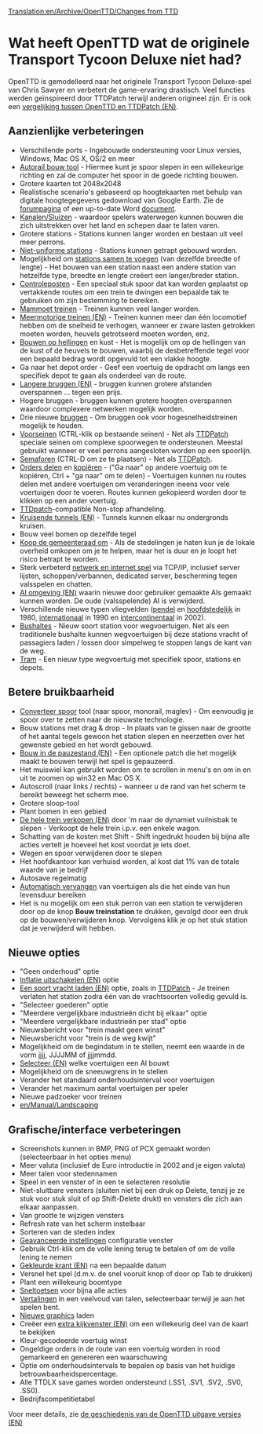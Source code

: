 [[Translation:en/Archive/OpenTTD/Changes from TTD]]

=Wat heeft OpenTTD wat de originele Transport Tycoon Deluxe niet had?=

OpenTTD is gemodelleerd naar het originele Transport Tycoon Deluxe-spel van Chris Sawyer en verbetert de game-ervaring drastisch. Veel functies werden geïnspireerd door TTDPatch terwijl anderen origineel zijn. Er is ook een [[en/Archive/OpenTTD/Comparison of OpenTTD and TTDPatch features|vergelijking tussen OpenTTD en TTDPatch (EN)]].

==Aanzienlijke verbeteringen==

* Verschillende ports - Ingebouwde ondersteuning voor Linux versies, Windows, Mac OS X, OS/2 en meer
* [[nl/Archive/Manual/Autorail|Autorail bouw tool]] - Hiermee kunt je spoor slepen in een willekeurige richting en zal de computer het spoor in de goede richting bouwen.
* Grotere kaarten tot 2048x2048 
* Realistische scenario's gebaseerd op hoogtekaarten met behulp van digitale hoogtegegevens gedownload van Google Earth. Zie de [http://www.tt-forums.net/viewtopic.php?f=29&t=27052 forumpagina] of een up-to-date Word [http://www.tt-forums.net/download/file.php?id=92633 document].
* [[nl/Havens|Kanalen/Sluizen]] - waardoor spelers waterwegen kunnen bouwen die zich uitstrekken over het land en schepen daar te laten varen.
* Grotere stations - Stations kunnen langer worden en bestaan uit veel meer perrons. 
* [[nl/Archive/Manual/Settings/Niet-uniforme stations|Niet-uniforme stations]] - Stations kunnen getrapt gebouwd worden.
* Mogelijkheid om [[nl/Archive/Manual/Settings/Samenvoegen treinstations|stations samen te voegen]] (van dezelfde breedte of lengte) - Het bouwen van een station naast een andere station van hetzelfde type, breedte en lengte creëert een langer/breder station.
* [[nl/Manual/Controleposten|Controleposten]] - Een speciaal stuk spoor dat kan worden geplaatst op vertakkende routes om een trein te dwingen een bepaalde tak te gebruiken om zijn bestemming te bereiken.
* [[nl/Archive/Manual/Settings/Mammoettreinen|Mammoet treinen]] - Treinen kunnen veel langer worden.
* [[en/Archive/Manual/Multiheaded trains|Meermotorige treinen (EN)]] - Treinen kunnen meer dan één locomotief hebben om de snelheid te verhogen, wanneer er zware lasten getrokken moeten worden, heuvels getrotseerd moeten worden, enz.
* [[nl/Archive/Manual/Settings/Bouwen op hellingen|Bouwen op hellingen]] en kust - Het is mogelijk om op de hellingen van de kust of de heuvels te bouwen, waarbij de desbetreffende tegel voor een bepaald bedrag wordt opgevuld tot een vlakke hoogte.
* Ga naar het depot order - Geef een voertuig de opdracht om langs een specifiek depot te gaan als onderdeel van de route.
* [[en/Archive/Manual/Settings/Longer bridges|Langere bruggen (EN)]] - bruggen kunnen grotere afstanden overspannen ... tegen een prijs.
* Hogere bruggen - bruggen kunnen grotere hoogten overspannen waardoor complexere netwerken mogelijk worden.
* Drie nieuwe [[nl/Manual/Bruggen|bruggen]] - Om bruggen ook voor hogesnelheidstreinen mogelijk te houden.
* [[nl/Manual/Seinen#voorseinen|Voorseinen]] (CTRL-klik op bestaande seinen) - Net als [http://www.ttdpatch.net/ TTDPatch] speciale seinen om complexe spoorwegen te ondersteunen. Meestal gebruikt wanneer er veel perrons aangesloten worden op een spoorlijn.
* [[nl/Manual/Seinen#semaforen|Semaforen]] (CTRL-D om ze te plaatsen) - Net als [http://www.ttdpatch.net/ TTDPatch].
* [[nl/Manual/Orders#gedeelde-orders|Orders delen]] en [[nl/Manual/Orders#orders-kopieren|kopiëren]] - ("Ga naar" op andere voertuig om te kopiëren, Ctrl + "ga naar" om te delen) - Voertuigen kunnen nu routes delen met andere voertuigen om veranderingen ineens voor vele voertuigen door te voeren. Routes kunnen gekopieerd worden door te klikken op een ander voertuig.
* [http://www.ttdpatch.net/ TTDpatch]-compatible Non-stop afhandeling.
* [[en/Archive/Manual/Crossing tunnels|Kruisende tunnels (EN)]] - Tunnels kunnen elkaar nu ondergronds kruisen.
* Bouw veel bomen op dezelfde tegel
* [[nl/Archive/Manual/Settings/Omkopen gemeenteraad|Koop de gemeenteraad om]] - Als de stedelingen je haten kun je de lokale overheid omkopen om je te helpen, maar het is duur en je loopt het risico betrapt te worden.
* Sterk verbeterd [[nl/Manual/Multiplayer|netwerk en internet spel]] via TCP/IP, inclusief server lijsten, schoppen/verbannen, dedicated server, bescherming tegen valsspelen en chatten.
* [[en/Development/Script/Main Page|AI omgeving (EN)]] waarin nieuwe door gebruiker gemaakte AIs gemaakt kunnen worden. De oude (valsspelende) AI is verwijderd.
* Verschillende nieuwe typen vliegvelden ([[nl/Manual/Vliegveld#pendel|pendel]] en [[nl/Manual/Vliegveld#hoofdstedelijk|hoofdstedelijk]] in 1980, [[nl/Manual/Vliegveld#internationaal|internationaal]] in 1990 en [[nl/Manual/Vliegveld#intercontinentaal|intercontinentaal]] in 2002).
* [[nl/Manual/Doorrijwegstations|Bushaltes]] - Nieuw soort station voor wegvoertuigen. Net als een traditionele bushalte kunnen wegvoertuigen bij deze stations vracht of passagiers laden / lossen door simpelweg te stoppen langs de kant van de weg. 
* [[nl/Manual/Tramwegen|Tram]] - Een nieuw type wegvoertuig met specifiek spoor, stations en depots.

==Betere bruikbaarheid==

* [[nl/Manual/Verander spoortype|Converteer spoor]] tool (naar spoor, monorail, maglev) - Om eenvoudig je spoor over te zetten naar de nieuwste technologie.
* Bouw stations met drag & drop - In plaats van te gissen naar de grootte of het aantal tegels gewoon het station slepen en neerzetten over het gewenste gebied en het wordt gebouwd. 
* [[en/Archive/Manual/Settings/Build in pause|Bouw in de pauzestand (EN)]] - Een optionele patch die het mogelijk maakt te bouwen terwijl het spel is gepauzeerd.
* Het muiswiel kan gebruikt worden om te scrollen in menu's en om in en uit te zoomen op win32 en Mac OS X.
* Autoscroll (naar links / rechts) - wanneer u de rand van het scherm te bereikt beweegt het scherm mee.
* Grotere sloop-tool
* Plant bomen in een gebied
* [[en/Manual/Sell entire train|De hele trein verkopen (EN)]] door 'm naar de dynamiet vuilnisbak te slepen - Verkoopt de hele trein i.p.v. een enkele wagon.
* Schatting van de kosten met Shift - Shift ingedrukt houden bij bijna alle acties vertelt je hoeveel het kost voordat je iets doet.
* Wegen en spoor verwijderen door te slepen
* Het hoofdkantoor kan verhuisd worden, al kost dat 1% van de totale waarde van je bedrijf
* Autosave regelmatig
* [[nl/Archive/Manual/Settings/Geavanceerde instellingen/Voertuigen|Automatisch vervangen]] van voertuigen als die het einde van hun levensduur bereiken
* Het is nu mogelijk om een stuk perron van een station te verwijderen door op de knop '''Bouw treinstation''' te drukken, gevolgd door een druk op de bouwen/verwijderen knop. Vervolgens klik je op het stuk station dat je verwijderd wilt hebben.

==Nieuwe opties==

* "Geen onderhoud" optie
* [[en/Archive/Manual/Settings/Disable inflation|Inflatie uitschakelen (EN)]] optie
* [[en/Archive/Manual/Settings/Full load any cargo|Een soort vracht laden (EN)]] optie, zoals in [http://www.ttdpatch.net/ TTDPatch] - Je treinen verlaten het station zodra één van de vrachtsoorten volledig gevuld is.
* "Selecteer goederen" optie
* "Meerdere vergelijkbare industrieën dicht bij elkaar" optie
* "Meerdere vergelijkbare industrieën per stad" optie
* Nieuwsbericht voor "trein maakt geen winst"
* Nieuwsbericht voor "trein is de weg kwijt"
* Mogelijkheid om de begindatum in te stellen, neemt een waarde in de vorm jjjj, JJJJMM of jjjjmmdd.
* [[en/Archive/Manual/Settings/Disable AI vehicles|Selecteer (EN)]] welke voertuigen een AI bouwt
* Mogelijkheid om de sneeuwgrens in te stellen
* Verander het standaard onderhoudsinterval voor voertuigen
* Verander het maximum aantal voertuigen per speler
* Nieuwe padzoeker voor treinen
* [[en/Manual/Landscaping]]

==Grafische/interface verbeteringen==

* Screenshots kunnen in BMP, PNG of PCX gemaakt worden (selecteerbaar in het opties menu)
* Meer valuta (inclusief de Euro introductie in 2002 and je eigen valuta)
* Meer talen voor stedennamen
* Speel in een venster of in een te selecteren resolutie
* Niet-sluitbare vensters (sluiten niet bij een druk op Delete, tenzij je ze stuk voor stuk sluit of op Shift-Delete drukt) en vensters die zich aan elkaar aanpassen.
* Van grootte te wijzigen vensters
* Refresh rate van het scherm instelbaar
* Sorteren van de steden index
* [[nl/Archive/Manual/Settings/Geavanceerde instellingen|Geavanceerde instellingen]] configuratie venster
* Gebruik Ctrl-klik om de volle lening terug te betalen of om de volle lening te nemen
* [[en/Archive/Manual/Settings/Coloured newspaper|Gekleurde krant (EN)]] na een bepaalde datum
* Versnel het spel (d.m.v. de snel vooruit knop of door op Tab te drukken)
* Plant een willekeurig boomtype
* [[nl/Manual/Sneltoetsen|Sneltoetsen]] voor bijna alle acties
* [[nl/Archive/Community/Internationalisering|Vertalingen]] in een veelvoud van talen, selecteerbaar terwijl je aan het spelen bent.
* [[nl/Manual/NewGRF|Nieuwe graphics]] laden
* Creëer een [[en/Manual/Extra Viewport|extra kijkvenster (EN)]] om een willekeurig deel van de kaart te bekijken
* Kleur-gecodeerde voertuig winst
* Ongeldige orders in de route van een voertuig worden in rood gemarkeerd en genereren een waarschuwing
* Optie om onderhoudsintervals te bepalen op basis van het huidige betrouwbaarheidspercentage.
* Alle TTDLX save games worden ondersteund (.SS1, .SV1, .SV2, .SV0, .SS0). 
* Bedrijfscompetitietabel

Voor meer details, zie [[en/Archive/OpenTTD/Main Page|de geschiedenis van de OpenTTD uitgave versies (EN)]]